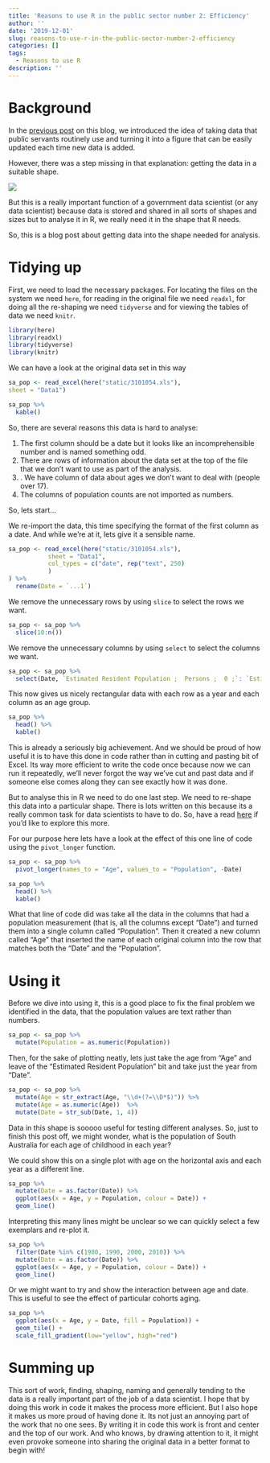 ```yaml
---
title: 'Reasons to use R in the public sector number 2: Efficiency'
author: ''
date: '2019-12-01'
slug: reasons-to-use-r-in-the-public-sector-number-2-efficiency
categories: []
tags:
  - Reasons to use R
description: ''
---
```

# Background
In the [previous post](http://publicsectradelaide.rbind.io/2019/08/18/2019-08-18-reasons-to-use-r-in-the-public-sector-number-1-replicability/) on this blog, we introduced the idea of taking data that public servants routinely use and turning it into a figure that can be easily updated each time new data is added.

However, there was a step missing in that explanation: getting the data in a suitable shape.

![](https://media.giphy.com/media/3oriff3KLNjzN4nIru/source.gif)

But this is a really important function of a government data scientist (or any data scientist) because data is stored and shared in all sorts of shapes and sizes but to analyse it in R, we really need it in the shape that R needs.

So, this is a blog post about getting data into the shape needed for analysis.

# Tidying up
First, we need to load the necessary packages. For locating the files on the system we need `here`, for reading in the original file we need `readxl`, for doing all the re-shaping we need `tidyverse` and for viewing the tables of data we need `knitr`.

```r
library(here)
library(readxl)
library(tidyverse)
library(knitr)
```

We can have a look at the original data set in this way

```r
sa_pop <- read_excel(here("static/3101054.xls"), 
sheet = "Data1")

sa_pop %>%
  kable()
```

So, there are several reasons this data is hard to analyse:

1. The first column should be a date but it looks like an incomprehensible number and is named something odd.
2. There are rows of information about the data set at the top of the file that we don't want to use as part of the analysis.
4. . We have column of data about ages we don't want to deal with (people over 17).
5. The columns of population counts are not imported as numbers.

So, lets start...

We re-import the data, this time specifying the format of the first column as a date. And while we're at it, lets give it a sensible name.

```r
sa_pop <- read_excel(here("static/3101054.xls"), 
           sheet = "Data1", 
           col_types = c("date", rep("text", 250)
           )
) %>%
  rename(Date = `...1`)
```

We remove the unnecessary rows by using `slice` to select the rows we want.

```r
sa_pop <- sa_pop %>%
  slice(10:n())
```

We remove the unnecessary columns by using `select` to select the columns we want.

```r
sa_pop <- sa_pop %>%
  select(Date, `Estimated Resident Population ;  Persons ;  0 ;`: `Estimated Resident Population ;  Persons ;  17 ;`)
```

This now gives us nicely rectangular data with each row as a year and each column as an age group.

```r
sa_pop %>%
  head() %>%
  kable()
```

This is already a seriously big achievement. And we should be proud of how useful it is to have this done in code rather than in cutting and pasting bit of Excel. Its way more efficient to write the code once because now we can run it repeatedly, we'll never forgot the way we've cut and past data and if someone else comes along they can see exactly how it was done.

But to analyse this in R we need to do one last step. We need to re-shape this data into a particular shape. There is lots written on this because its a really common task for data scientists to have to do. So, have a read [here](https://tidyr.tidyverse.org/articles/pivot.html) if you'd like to explore this more.

For our purpose here lets have a look at the effect of this one line of code using the `pivot_longer` function.

```r
sa_pop <- sa_pop %>%
  pivot_longer(names_to = "Age", values_to = "Population", -Date)

sa_pop %>%
  head() %>%
  kable()
```

What that line of code did was take all the data in the columns that had a population measurement (that is, all the columns except "Date") and turned them into a single column called "Population". Then it created a new column called "Age" that inserted the name of each original column into the row that matches both the "Date" and the "Population".

# Using it
Before we dive into using it, this is a good place to fix the final problem we identified in the data, that the population values are text rather than numbers.

```r
sa_pop <- sa_pop %>%
  mutate(Population = as.numeric(Population))
```

Then, for the sake of plotting neatly, lets just take the age from "Age" and leave of the "Estimated Resident Population" bit and take just the year from "Date".

```r
sa_pop <- sa_pop %>%
  mutate(Age = str_extract(Age, "\\d+(?=\\D*$)")) %>%
  mutate(Age = as.numeric(Age))  %>%
  mutate(Date = str_sub(Date, 1, 4))
```

Data in this shape is sooooo useful for testing different analyses. So, just to finish this post off, we might wonder, what is the population of South Australia for each age of childhood in each year?

We could show this on a single plot with age on the horizontal axis and each year as a different line.

```r
sa_pop %>%
  mutate(Date = as.factor(Date)) %>%
  ggplot(aes(x = Age, y = Population, colour = Date)) + 
  geom_line()
```

Interpreting this many lines might be unclear so we can quickly select a few exemplars and re-plot it.

```r
sa_pop %>%
  filter(Date %in% c(1980, 1990, 2000, 2010)) %>%
  mutate(Date = as.factor(Date)) %>%
  ggplot(aes(x = Age, y = Population, colour = Date)) + 
  geom_line()
```

Or we might want to try and show the interaction between age and date. This is useful to see the effect of particular cohorts aging.

```r
sa_pop %>%
  ggplot(aes(x = Age, y = Date, fill = Population)) + 
  geom_tile() + 
  scale_fill_gradient(low="yellow", high="red")
```
# Summing up

This sort of work, finding, shaping, naming and generally tending to the data is a really important part of the job of a data scientist. I hope that by doing this work in code it makes the process more efficient. But I also hope it makes us more proud of having done it. Its not just an annoying part of the work that no one sees. By writing it in code this work is front and center and the top of our work. And who knows, by drawing attention to it, it might even provoke someone into sharing the original data in a better format to begin with!
